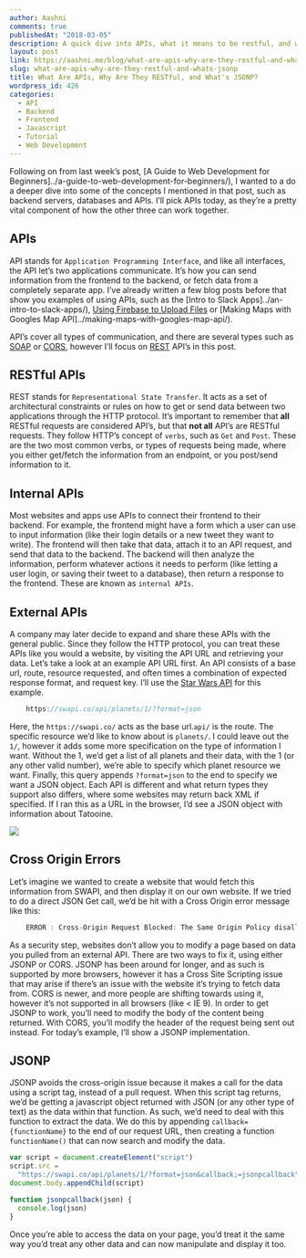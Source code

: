 ```yaml
---
author: Aashni
comments: true
publishedAt: "2018-03-05"
description: A quick dive into APIs, what it means to be restful, and why using JSONP is important
layout: post
link: https://aashni.me/blog/what-are-apis-why-are-they-restful-and-whats-jsonp/
slug: what-are-apis-why-are-they-restful-and-whats-jsonp
title: What Are APIs, Why Are They RESTful, and What's JSONP?
wordpress_id: 426
categories:
  - API
  - Backend
  - Frontend
  - Javascript
  - Tutorial
  - Web Development
---
```


Following on from last week’s post, [A Guide to Web Development for Beginners]../a-guide-to-web-development-for-beginners/), I wanted to a do a deeper dive into some of the concepts I mentioned in that post, such as backend servers, databases and APIs. I’ll pick APIs today, as they’re a pretty vital component of how the other three can work together.

## APIs

API stands for `Application Programming Interface`, and like all interfaces, the API let’s two applications communicate. It’s how you can send information from the frontend to the backend, or fetch data from a completely separate app. I’ve already written a few blog posts before that show you examples of using APIs, such as the [Intro to Slack Apps]../an-intro-to-slack-apps/), [Using Firebase to Upload Files](hhttps://aashni.me/blog/using-firebase-to-upload-files/) or [Making Maps with Googles Map API]../making-maps-with-googles-map-api/).

API’s cover all types of communication, and there are several types such as [SOAP](https://en.wikipedia.org/wiki/SOAP) or [CORS](https://developer.mozilla.org/en-US/docs/Web/HTTP/CORS), however I’ll focus on [REST](https://developer.mozilla.org/en-US/docs/Glossary/REST) API’s in this post.

## RESTful APIs

REST stands for `Representational State Transfer`. It acts as a set of architectural constraints or rules on how to get or send data between two applications through the HTTP protocol. It’s important to remember that **all** RESTful requests are considered API’s, but that **not all** API’s are RESTful requests. They follow HTTP’s concept of `verbs`, such as `Get` and `Post`. These are the two most common verbs, or types of requests being made, where you either get/fetch the information from an endpoint, or you post/send information to it.

## Internal APIs

Most websites and apps use APIs to connect their frontend to their backend. For example, the frontend might have a form which a user can use to input information (like their login details or a new tweet they want to write). The frontend will then take that data, attach it to an API request, and send that data to the backend. The backend will then analyze the information, perform whatever actions it needs to perform (like letting a user login, or saving their tweet to a database), then return a response to the frontend. These are known as `internal APIs`.

## External APIs

A company may later decide to expand and share these APIs with the general public. Since they follow the HTTP protocol, you can treat these APIs like you would a website, by visiting the API URL and retrieving your data. Let’s take a look at an example API URL first. An API consists of a base url, route, resource requested, and often times a combination of expected response format, and request key. I’ll use the [Star Wars API](https://swapi.co) for this example.

```javascript
    https://swapi.co/api/planets/1/?format=json
```

Here, the `https://swapi.co/` acts as the base url.`api/` is the route. The specific resource we’d like to know about is `planets/`. I could leave out the `1/`, however it adds some more specification on the type of information I want. Without the 1, we’d get a list of all planets and their data, with the 1 (or any other valid number), we’re able to specify which planet resource we want. Finally, this query appends `?format=json` to the end to specify we want a JSON object. Each API is different and what return types they support also differs, where some websites may return back XML if specified. If I ran this as a URL in the browser, I’d see a JSON object with information about Tatooine.

[![](/images/oldblogs/Screen-Shot-2018-03-05-at-2.57.17-AM-1024x601.png)](/images/oldblogs/Screen-Shot-2018-03-05-at-2.57.17-AM.png)

## Cross Origin Errors

Let’s imagine we wanted to create a website that would fetch this information from SWAPI, and then display it on our own website. If we tried to do a direct JSON Get call, we’d be hit with a Cross Origin error message like this:

```javascript
    ERROR : Cross-Origin Request Blocked: The Same Origin Policy disallows reading the remote resource at the url. This can be fixed by moving the resource to the same domain or enabling CORS.
```

As a security step, websites don’t allow you to modify a page based on data you pulled from an external API. There are two ways to fix it, using either JSONP or CORS. JSONP has been around for longer, and as such is supported by more browsers, however it has a Cross Site Scripting issue that may arise if there’s an issue with the website it’s trying to fetch data from. CORS is newer, and more people are shifting towards using it, however it’s not supported in all browsers (like < IE 9). In order to get JSONP to work, you’ll need to modify the body of the content being returned. With CORS, you’ll modify the header of the request being sent out instead. For today’s example, I’ll show a JSONP implementation.

## JSONP

JSONP avoids the cross-origin issue because it makes a call for the data using a script tag, instead of a pull request. When this script tag returns, we’d be getting a javascript object returned with JSON (or any other type of text) as the data within that function. As such, we’d need to deal with this function to extract the data. We do this by appending `callback={functionName}` to the end of our request URL, then creating a function `functionName()` that can now search and modify the data.

```javascript
var script = document.createElement("script")
script.src =
  "https://swapi.co/api/planets/1/?format=json&callback;=jsonpcallback"
document.body.appendChild(script)

function jsonpcallback(json) {
  console.log(json)
}
```

Once you’re able to access the data on your page, you’d treat it the same way you’d treat any other data and can now manipulate and display it too.
